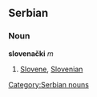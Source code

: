 == Serbian ==
=== Noun ===
[[Category:Serbian nouns]]
'''slovenački''' ''m''
#[[Slovene]], [[Slovenian]]